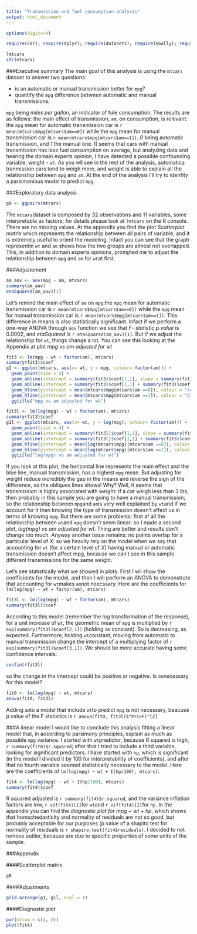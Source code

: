 ```yaml
---
title: "Transmission and fuel consumption analysis"
output: html_document
---
```


```r
options(digits=4)
```

```r
require(car); require(dplyr); require(datasets); require(GGally); require(psych); require(tidyr); require(ggplot2); require(lsr); require(gridExtra)
```

```r
?mtcars
str(mtcars)
```

###Executive summary
The main goal of this analysis is using the `mtcars` dataset to answer two questions:

- is an automatic or manual transmission better for `mpg`?
- quantify the `mpg` difference between automatic and manual transmissions;

`mpg` being *miles per gallon*, an indicator of fule consumption.
The results are as follows: the main effect of transmission, `am`, on consumption, is relevant: the `mpg` mean for automatic transmission car is `r mean(mtcars$mpg[mtcars$am==0])` while the `mpg` mean for manual transmission car is `r mean(mtcars$mpg[mtcars$am==1])`.
 *0* being automatic transmission, and *1* the manual one. It seems that cars with manual transmission has less fuel consumption on average, but analyzing data and hearing the domain experts opinion, I have detected a possible confounding variable, weight - `wt`. As you wll see in the rest of the analysis, automatica tranmission cars tend to weigh more, and weight is able to explain all the relationship between  `mpg` and `am`. At the end of the analysis I'll try to idenfity a parsimonious model to predict `mpg`.

###Exploratory data analysis

```r
g0 <- ggpairs(mtcars)
```


The `mtcars`dataset is composed by 32 observations and 11 variables, some interpretable as factors; for details please look at `?mtcars` on the R console. There are no missing values.
At the appendix you find the plot *Scatterplot matrix* which represents the relationship between all pairs of variable, and it is extremely useful to orient the modeling. Infact you can see that the graph representin `wt` and `am` shows how the two groups are almost not overlapped. This, in addition to domain experts opinions, prompted me to adjust the relationship between `mpg` and `am` for `wt`at first.

###Adjustement

```r
am_aov <- aov(mpg ~ am, mtcars)
summary(am_aov)
etaSquared(am_aov)[1]
```

Let's remind the main effect of `am` on `mpg`:the `mpg` mean for automatic transmission car is `r mean(mtcars$mpg[mtcars$am==0])` while the `mpg` mean for manual transmission car is `r mean(mtcars$mpg[mtcars$am==1])`. This difference in means is also statistically significant. Infact if we perform a one-way ANOVA through `aov` function we see that *F- statistic p.value* is 0.0002, and *etaSquared* is `r etaSquared(am_aov)[1]`. But if we adjust the relationship for `wt`, things change a lot. You can see this looking at the Appendix at plot *mpg vs am adjusted for wt*

```r
fit3 <- lm(mpg ~ wt + factor(am), mtcars)
summary(fit3)$coef
g1 <- ggplot(mtcars, aes(x= wt, y = mpg, colour= factor(am))) +
  geom_point(size = 4) + 
  geom_abline(intercept = summary(fit3)$coef[1,1], slope = summary(fit3)$coef[2,1], colour = "red") + 
  geom_abline(intercept = summary(fit3)$coef[1,1] + summary(fit3)$coef[3,1], slope = summary(fit3)$coef[2,1], colour = "blue") + 
  geom_hline(yintercept = mean(mtcars$mpg[mtcars$am ==0]), colour = "red") +
  geom_hline(yintercept = mean(mtcars$mpg[mtcars$am ==1]), colour = "blue") +
  ggtitle("mpg vs am adjusted for wt")
```

```r
fit3l <- lm(log(mpg) ~ wt + factor(am), mtcars)
summary(fit3)$coef
g1l <- ggplot(mtcars, aes(x= wt, y = log(mpg), colour= factor(am))) +
  geom_point(size = 4) + 
  geom_abline(intercept = summary(fit3l)$coef[1,1], slope = summary(fit3l)$coef[2,1], colour = "red") + 
  geom_abline(intercept = summary(fit3l)$coef[1,1] + summary(fit3)$coef[3,1], slope = summary(fit3l)$coef[2,1], colour = "blue") + 
  geom_hline(yintercept = mean(log(mtcars$mpg)[mtcars$am ==0]), colour = "red") +
  geom_hline(yintercept = mean(log(mtcars$mpg)[mtcars$am ==1]), colour = "blue") +
  ggtitle("log(mpg) vs am adjusted for wt")
```


If you look at this plot, the horizontal line represents the main effect and the blue line, manual transmission, has a highest `mpg` mean. But adjusting for weight reduce incredibly the gap in the means and reverse the sign of the difference, as the obliques lines shows! Why? Well, it seems that transmission is highly associated with weight: if a car weigh less than 3 lbs, then probably in this sample you are going to have a manual transmission; so the relationship between `mpg`and `am`is very well explained by `wt`and if we account for it then knowing the type of transmission doesn't affect us in terms of knowing `mpg`. But there are some problems: first af all the relationship between `wt`and `mpg` doesn't seem linear: so I made a second plot, *log(mpg) vs am adjusted for wt*. Thing are better and results don't change too much. Anyway another issue remains: no points overlap for a particular level of *X*: so we heavily rely on the model when we say that accounting for `wt` (for a certain level of *X*) having manual or automatic transmission doesn't affect mpg, because we can't see in this sample different transmissions for the same weight.


Let's see statistically what we showed in plots. First I wil show the coefficients for the model, and then I will perform an ANOVA to demonstrate that accounting for `wt`makes `am`not neecssary. Here are the coefficients for `lm(log(mpg) ~ wt + factor(am), mtcars)`

```r
fit3l <- lm(log(mpg) ~ wt + factor(am), mtcars)
summary(fit3l)$coef
```

According to this model (remember the log transformation of the response), for a unit increase of `wt`, the geometric mean of `mpg` is multiplied by `r exp(summary(fit3l)$coef[2,1])` (holding `am` constant). So is decreasing, as expected. Furthermore, holding `wt`constant, moving from automatic to manual transmission change the intercept of a multiplying factor of `r exp(summary(fit3l)$coef[3,1])`. We should be more accurate having some confidence intervals:

```r
confint(fit3l)
```

so the change in the intercept could be positive or negative. Is `am`necessary for this model? 

```r
fit0 <- lm(log(mpg) ~ wt, mtcars)
anova(fit0, fit3l)
```

Adding `am`to a model that include `wt`to predict `mpg` is not necessary, beacuse p.value of the F statistics is `r anova(fit0, fit3l)$"Pr(>F)"[2]`

###A linear model
I would like to conclude this analysis fitting a linear model that, in according to parsimony principles, explain as much as possible `mpg` variance. I started with `wt`predictor, because R squared is high, `r summary(fit0)$r.squared`; after that I tried to include a third variable, looking for significant predictors. I have started with `hp`, which is significant (in the model I divided it by 100 for interpretability of coefficients), and after that no fourth variable seemed statistically necessary to the model. Here are the coefficients of `lm(log(mpg) ~ wt + I(hp/100), mtcars)`:

```r
fit4 <- lm(log(mpg) ~ wt + I(hp/100), mtcars)
summary(fit4)$coef
```

R squared adjusted is `r summary(fit4)$r.squared`, and the variance inflation factors are low, `r vif(fit4)[1]`for `wt`and `r vif(fit4)[2]`for `hp`. In the appendix you can find the *diagnostic plot for mpg ~ wt + hp*, which shows that homschedasticity and normality of residuals are not so good, but probably acceptable for our purposes (p.value of a shapito test for normality of residuals is `r shapiro.test(fit4$residuals)`. I decided to not remove outlier, because are due to specific properties of some units of the sample. 

###Appendix

####Scatterplot matrix

```r
g0
```

####Adjustments

```r
grid.arrange(g1, g1l, ncol = 1)
```

####Diagnostic plot

```r
par(mfrow = c(2, 2))
plot(fit4)
```

